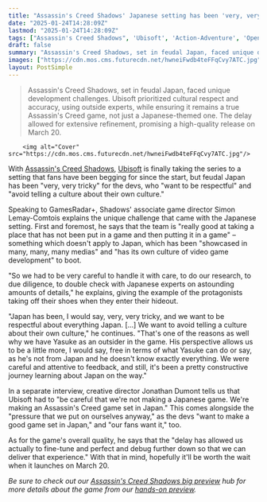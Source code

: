 ```yaml
---
title: "Assassin's Creed Shadows' Japanese setting has been 'very, very tricky' because Ubisoft wants to be 'respectful' and 'avoid telling a culture about their own culture'"
date: "2025-01-24T14:28:09Z"
lastmod: "2025-01-24T14:28:09Z"
tags: ["Assassin's Creed Shadows", 'Ubisoft', 'Action-Adventure', 'Open-World', 'Feudal Japan']
draft: false
summary: "Assassin's Creed Shadows, set in feudal Japan, faced unique development challenges.  Ubisoft prioritized cultural respect and accuracy, using outside experts, while ensuring it remains a true Assassin's Creed game, not just a Japanese-themed one.  The delay allowed for extensive refinement, promising a high-quality release on March 20."
images: ["https://cdn.mos.cms.futurecdn.net/hwneiFwdb4teFFqCvy7ATC.jpg"]
layout: PostSimple
---
```

> Assassin's Creed Shadows, set in feudal Japan, faced unique development challenges.  Ubisoft prioritized cultural respect and accuracy, using outside experts, while ensuring it remains a true Assassin's Creed game, not just a Japanese-themed one.  The delay allowed for extensive refinement, promising a high-quality release on March 20.


        <img alt="Cover" src="https://cdn.mos.cms.futurecdn.net/hwneiFwdb4teFFqCvy7ATC.jpg"/>
        
With [<u>Assassin's Creed Shadows</u>](https://www.gamesradar.com/assassins-creed-shadows-guide/), [Ubisoft](https://www.gamesradar.com/tag/ubisoft/) is finally taking the series to a setting that fans have been begging for since the start, but feudal Japan has been "very, very tricky" for the devs, who "want to be respectful" and "avoid telling a culture about their own culture."

Speaking to GamesRadar+, Shadows' associate game director Simon Lemay-Comtois explains the unique challenge that came with the Japanese setting. First and foremost, he says that the team is "really good at taking a place that has not been put in a game and then putting it in a game" – something which doesn't apply to Japan, which has been "showcased in many, many, many medias" and "has its own culture of video game development" to boot.

"So we had to be very careful to handle it with care, to do our research, to due diligence, to double check with Japanese experts on astounding amounts of details," he explains, giving the example of the protagonists taking off their shoes when they enter their hideout. 

"Japan has been, I would say, very, very tricky, and we want to be respectful about everything Japan. [...] We want to avoid telling a culture about their own culture," he continues. "That's one of the reasons as well why we have Yasuke as an outsider in the game. His perspective allows us to be a little more, I would say, free in terms of what Yasuke can do or say, as he's not from Japan and he doesn't know exactly everything. We were careful and attentive to feedback, and still, it's been a pretty constructive journey learning about Japan on the way."

In a separate interview, creative director Jonathan Dumont tells us that Ubisoft had to "be careful that we're not making a Japanese game. We're making an Assassin's Creed game set in Japan." This comes alongside the "pressure that we put on ourselves anyway," as the devs "want to make a good game set in Japan," and "our fans want it," too. 

As for the game's overall quality, he says that the "delay has allowed us actually to fine-tune and perfect and debug further down so that we can deliver that experience." With that in mind, hopefully it'll be worth the wait when it launches on March 20.

*Be sure to check out our *[<u><em>Assassin's Creed Shadows big preview</em></u>](https://www.gamesradar.com/games/open-world/assassins-creed-shadows-the-big-preview-hub/)* hub for more details about the game from our *[<u><em>hands-on preview</em></u>](https://www.gamesradar.com/games/open-world/assassins-creed-shadows-hands-on-preview-stealthier-and-bloodier-than-ever/)*.*
        